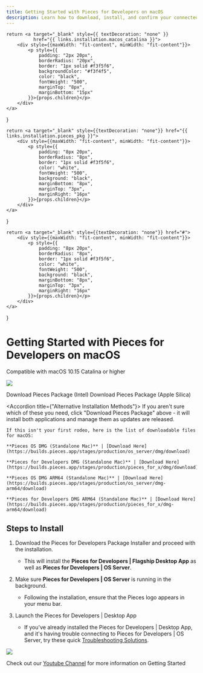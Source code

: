 ```yaml
---
title: Getting Started with Pieces for Developers on macOS
description: Learn how to download, install, and confirm your connected applications on macOS to start using Pieces for Developers
---
```


<link rel="canonical" href="https://docs.pieces.app/installation-getting-started/macos" />

    return <a target="_blank" style={{ textDecoration: "none" }}
              href="{{ links.installation.macos_catalina }}">
        <div style={{maxWidth: "fit-content", minWidth: "fit-content"}}>
            <p style={{
                padding: "2px 20px",
                borderRadius: "20px",
                border: "1px solid #f3f5f6",
                backgroundColor: "#f3f4f5",
                color: "black",
                fontWeight: "500",
                marginTop: "8px",
                marginBottom: "15px"
            }}>{props.children}</p>
        </div>
    </a>
}

    return <a target="_blank" style={{textDecoration: "none"}} href="{{ links.installation.pieces_pkg }}">
        <div style={{maxWidth: "fit-content", minWidth: "fit-content"}}>
            <p style={{
                padding: "8px 20px",
                borderRadius: "8px",
                border: "1px solid #f3f5f6",
                color: "white",
                fontWeight: "500",
                background: "black",
                marginBottom: "8px",
                marginTop: "3px",
                marginRight: "16px"
            }}>{props.children}</p>
        </div>
    </a>
}

    return <a target="_blank" style={{textDecoration: "none"}} href="#">
        <div style={{maxWidth: "fit-content", minWidth: "fit-content"}}>
            <p style={{
                padding: "8px 20px",
                borderRadius: "8px",
                border: "1px solid #f3f5f6",
                color: "white",
                fontWeight: "500",
                background: "black",
                marginBottom: "8px",
                marginTop: "3px",
                marginRight: "16px"
            }}>{props.children}</p>
        </div>
    </a>
}

# Getting Started with Pieces for Developers on macOS
<ReleasePill>Compatible with macOS 10.15 Catalina or higher</ReleasePill>

![](/assets/installation/robots_macos.png)

<InstallButtonIntel>Download Pieces Package (Intel)</InstallButtonIntel>
<InstallButtonSilica>Download Pieces Package (Apple Silica)</InstallButtonSilica>

<Accordion title={"Alternative Installation Methods"}>
    If you aren't sure which of these you need, click "Download Pieces Package" above - it will install both applications and manage them as updates are released.

    If this isn't your first rodeo, here is the list of downloadable files for macOS:

    **Pieces OS DMG (Standalone Mac)** | [Download Here](https://builds.pieces.app/stages/production/os_server/dmg/download)

    **Pieces for Developers DMG (Standalone Mac)** | [Download Here](https://builds.pieces.app/stages/production/pieces_for_x/dmg/download)

    **Pieces OS DMG ARM64 (Standalone Mac)** | [Download Here](https://builds.pieces.app/stages/production/os_server/dmg-arm64/download)

    **Pieces for Developers DMG ARM64 (Standalone Mac)** | [Download Here](https://builds.pieces.app/stages/production/pieces_for_x/dmg-arm64/download)

</Accordion>

## Steps to Install
1. Download the Pieces for Developers Package Installer and proceed with the installation.
    - This will install the **Pieces for Developers | Flagship Desktop App** as well as **Pieces for Developers | OS Server**.

2. Make sure **Pieces for Developers | OS Server** is running in the background.
    - Following the installation, ensure that the Pieces logo appears in your menu bar.

3. Launch the Pieces for Developers | Desktop App
    - If you've already installed the Pieces for Developers | Desktop App, and it's having trouble connecting to Pieces for Developers | OS Server, try these quick <a target="_blank" href="{{ links.internal.faqs }}">Troubleshooting Solutions</a>.

<Image zoom src="https://storage.googleapis.com/pieces_static_resources/vs_code_marketplace/GIFs/INSTALL_MACOS" />

Check out our <a target="_blank" href="https://www.youtube.com/@getpieces">Youtube Channel</a> for more information on Getting Started

